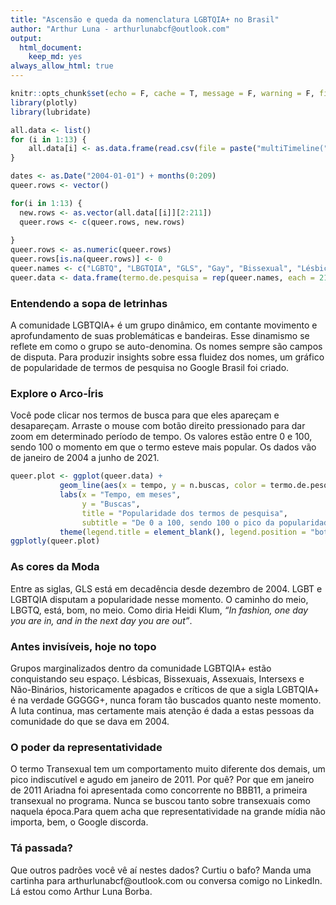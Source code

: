 ```yaml
---
title: "Ascensão e queda da nomenclatura LGBTQIA+ no Brasil"
author: "Arthur Luna - arthurlunabcf@outlook.com"
output: 
  html_document: 
    keep_md: yes
always_allow_html: true
---
```


```r
knitr::opts_chunk$set(echo = F, cache = T, message = F, warning = F, fig.align = "center", fig.height = 5, fig.width = 10)
library(plotly)
library(lubridate)
```

```r
all.data <- list()
for (i in 1:13) {
    all.data[i] <- as.data.frame(read.csv(file = paste("multiTimeline(", i, ").csv", sep = ""),encoding = "Latin-1", check.names = T))
}
```

```r
dates <- as.Date("2004-01-01") + months(0:209)
queer.rows <- vector()

for(i in 1:13) {
  new.rows <- as.vector(all.data[[i]][2:211])
  queer.rows <- c(queer.rows, new.rows)
  
}
queer.rows <- as.numeric(queer.rows)
queer.rows[is.na(queer.rows)] <- 0
queer.names <- c("LGBTQ", "LBGTQIA", "GLS", "Gay", "Bissexual", "Lésbica", "Transexual", "LGBT", "Travesti", "Queer", "Assexual", "Intersexual", "Não-binário")
queer.data <- data.frame(termo.de.pesquisa = rep(queer.names, each = 210), n.buscas = queer.rows, tempo = rep(dates, times = 13) )
```
### Entendendo a sopa de letrinhas
A comunidade LGBTQIA+ é um grupo dinâmico, em contante movimento e aprofundamento de suas problemáticas e bandeiras. Esse dinamismo se reflete em como o grupo se auto-denomina. Os nomes sempre são campos de disputa. Para produzir insights sobre essa fluidez dos nomes, um gráfico de popularidade de termos de pesquisa no Google Brasil foi criado.

### Explore o Arco-Íris
Você pode clicar nos termos de busca para que eles apareçam e desapareçam. Arraste o mouse com botão direito pressionado para dar zoom em determinado período de tempo. Os valores estão entre 0 e 100, sendo 100 o momento em que o termo esteve mais popular. Os dados vão de janeiro de 2004 a junho de 2021.
```r
queer.plot <- ggplot(queer.data) + 
           geom_line(aes(x = tempo, y = n.buscas, color = termo.de.pesquisa)) +
           labs(x = "Tempo, em meses",
                y = "Buscas",
                title = "Popularidade dos termos de pesquisa",
                subtitle = "De 0 a 100, sendo 100 o pico da popularidade do termo") +
           theme(legend.title = element_blank(), legend.position = "bottom")
ggplotly(queer.plot)
```
### As cores da Moda
Entre as siglas, GLS está em decadência desde dezembro de 2004. LGBT e LGBTQIA disputam a popularidade nesse momento. O caminho do meio, LBGTQ, está, bom, no meio. Como diria Heidi Klum, *"In fashion, one day you are in, and in the next day you are out"*.

### Antes invisíveis, hoje no topo
Grupos marginalizados dentro da comunidade LGBTQIA+ estão conquistando seu espaço. Lésbicas, Bissexuais, Assexuais, Intersexs e Não-Binários, historicamente apagados e críticos de que a sigla LGBTQIA+ é na verdade GGGGG+, nunca foram tão buscados quanto neste momento. A luta continua, mas certamente mais atenção é dada a estas pessoas da comunidade do que se dava em 2004.

### O poder da representatividade
O termo Transexual tem um comportamento muito diferente dos demais, um pico indiscutível e agudo em janeiro de 2011. Por quê? Por que em janeiro de 2011 Ariadna foi apresentada como concorrente no BBB11, a primeira transexual no programa. Nunca se buscou tanto sobre transexuais como naquela época.Para quem acha que representatividade na grande mídia não importa, bem, o Google discorda. 

### Tá passada?
Que outros padrões você vê aí nestes dados? Curtiu o bafo? Manda uma cartinha para arthurlunabcf@outlook.com ou conversa comigo no LinkedIn. Lá estou como Arthur Luna Borba.

